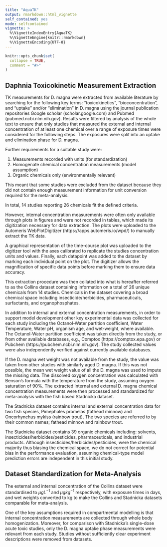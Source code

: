 ```yaml
---
title: "AquaTK"
output: rmarkdown::html_vignette
self_contained: yes
mode: selfcontained
vignette: >
  %\VignetteIndexEntry{AquaTK}
  %\VignetteEngine{knitr::rmarkdown}
  %\VignetteEncoding{UTF-8}
---
```


```r
knitr::opts_chunk$set(
  collapse = TRUE,
  comment = "#>"
)
```


## Daphnia Toxicokinetic Measurement Extraction
TK measurements for D. magna were extracted from available literature by 
searching for the following key terms: "toxicokinetics", 
"bioconcentration", and "uptake" and/or "elimination" in D. magna using the 
journal publication repositories Google scholar (scholar.google.com) and 
Pubmed (pubmed.ncbi.nlm.nih.gov). Results were filtered by analysis of the 
whole text to ensure that only studies that measured the external and internal 
concentration of at least one chemical over a range of exposure 
times were considered for the following steps. 
The exposures were split into an uptake and elimination 
phase for D. magna.

Further requirements for a suitable study were:

1.  Measurements recorded with units (for standardization)
2.  Homogenate chemical concentration measurements (model assumption)
3.  Organic chemicals only (environmentally relevant)

This meant that some studies were excluded from the dataset because they 
did not contain enough measurement information for unit conversion required 
for the meta-analysis.

In total, 14 studies reporting 26 chemicals fit the defined criteria.

However, internal concentration measurements were often only available 
through plots in figures and were not recorded in tables, 
which made its digitization necessary for data extraction. 
The plots were uploaded to the Automeris 
WebPlotDigitizer (https://apps.automeris.io/wpd/) to manually 
extract the TK data.

A graphical representation of the time-course plot was uploaded to the 
digitizer tool with the axes calibrated to replicate the studies concentration 
units and values. 
Finally, each datapoint was added to the dataset by marking each 
individual point on the plot. 
The digitizer allows the magnification of specific data points 
before marking them to ensure data accuracy.

This extraction procedure was then collated into what is hereafter 
referred to as the Collins dataset containing information on a total of 
26 unique chemicals from 14 studies. 
Chemicals in the dataset covering a broad chemical space 
including insecticide/herbicides, pharmaceuticals, surfactants, 
and organophosphates. 

In addition to internal and external concentration measurements, 
in order to support model development other key experimental data was 
collected for each study including the Octanol-Water partition coefficient, 
Water Temperature, Water pH, organism age, and wet-weight, where available. 
The Octanol-Water partition coefficient was taken directly from the study, 
or from other available databases, e.g., Comptox (https://comptox.epa.gov) 
or Pubchem (https://pubchem.ncbi.nlm.nih.gov). 
The study collected values 
were also independently verified against 
currently available databases.

If the D. magna wet weight was not available from the study, 
the value was taken from other studies with similarly aged D. magna. 
If this was not possible, 
the mean wet weight value of all the D. magna was used to 
impute the missing data. 
The dissolved oxygen concentration was calculated 
with Benson's formula with the temperature from the study, 
assuming oxygen saturation of 90%. 
The extracted internal and external D. magna chemical concentration 
measurements were then processed and standardized for meta-analysis with 
the fish based Stadnicka dataset. 

The Stadnicka dataset contains internal and external concentration data 
for two fish species, Pimephales promelas (fathead minnow) and Oncorhynchus 
mykiss (rainbow trout). The two species are referred to by their common names; 
fathead minnow and rainbow trout.

The Stadnicka dataset contains 39 organic chemicals including: solvents, 
insecticides/herbicides/pesticides, pharmaceuticals, and industrial products. 
Although insecticides/herbicides/pesticides, were the chemical
majority thus biasing the chemical space, we do not correct for potential 
bias in the performance evaluation, assuming chemical-type model prediction 
errors are independent in this initial study.

## Dataset Standardization for Meta-Analysis
The external and internal concentration of the Collins dataset were 
standardised to $\mu gL^{-1}$ and $\mu gkg^{-1}$ respectively,
with exposure times in days, and wet weights converted to kg to make 
the Collins and Stadnicka datasets comparable for meta-analysis.

One of the key assumptions required in compartmental modelling is that 
internal concentration measurements are collected through whole 
body homogenization. 
Moreover, for comparison with Stadnicka's single-dose acute toxic studies, 
only the D. magna uptake phase measurements were relevant from each study. 
Studies without sufficiently clear experiment 
descriptions were removed from datasets.
